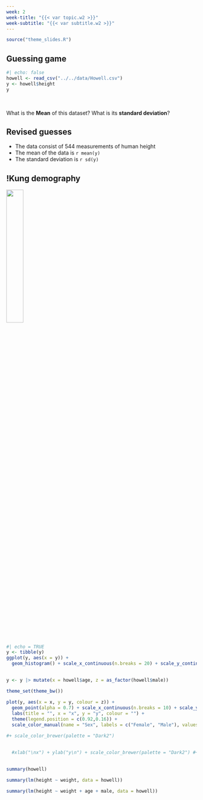 ```yaml
---
week: 2
week-title: "{{< var topic.w2 >}}"
week-subtitle: "{{< var subtitle.w2 >}}"
---
```


```r
source("theme_slides.R")
```


## Guessing game

:::{.r-stretch}

```r
#| echo: false
howell <- read_csv("../../data/Howell.csv")
y <- howell$height
y
```

:::

<br>

What is the **Mean** of this dataset? What is its **standard deviation**?

## Revised guesses

:::{.incremental}

- The data consist of 544 measurements of human height
- The mean of the data is `r mean(y)`
- The standard deviation is `r sd(y)`

:::



## !Kung demography

::: {layout-ncol=2}

![](./images/kung1.jpg){height=30%}

:::

## 

```r
#| echo = TRUE
y <- tibble(y)
ggplot(y, aes(x = y)) + 
  geom_histogram() + scale_x_continuous(n.breaks = 20) + scale_y_continuous(n.breaks = 10)
```

##

```r
y <- y |> mutate(x = howell$age, z = as_factor(howell$male))

theme_set(theme_bw())

plot(y, aes(x = x, y = y, colour = z)) + 
  geom_point(alpha = 0.7) + scale_x_continuous(n.breaks = 10) + scale_y_continuous(n.breaks = 10) + 
  labs(title = "", x = "x", y = "y", colour = "") + 
  theme(legend.position = c(0.92,0.16)) +
  scale_color_manual(name = "Sex", labels = c("Female", "Male"), values = c(100,200))

#+ scale_color_brewer(palette = "Dark2") 
  
  
  #xlab("\nx") + ylab("y\n") + scale_color_brewer(palette = "Dark2") #+ scale_colour_manual("", values = c(1, 2), labels = c("Female", "Male"))
```

## 

```r
summary(howell)
```

```r
summary(lm(height ~ weight, data = howell))
```

```r
summary(lm(height ~ weight + age + male, data = howell))
```


